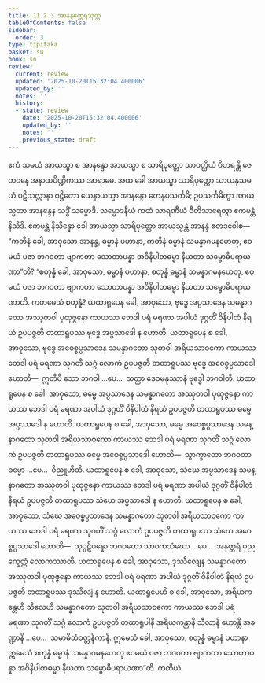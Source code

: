 ```yaml
---
title: 11.2.3 အာနန္ဒတ္ထေရသုတ္တ
tableOfContents: false
sidebar:
  order: 3
type: tipitaka
basket: su
book: sn
review:
  current: review
  updated: '2025-10-20T15:32:04.400006'
  updated_by: ''
  notes: ''
  history:
  - state: review
    date: '2025-10-20T15:32:04.400006'
    updated_by: ''
    notes: ''
    previous_state: draft
---
```



<DynamicBreadcrumb />


<ReviewStatus review={frontmatter.review} showDetails={true} />

<HypothesisAnnotation frontmatter={frontmatter} />

<Division number="1009" book="sn" e="ch" v="18" p="431">

<Paragraph number="1873" book="sn">
ဧကံ သမယံ အာယသ္မာ စ အာနန္ဒော အာယသ္မာ စ သာရိပုတ္တော သာဝတ္ထိယံ ဝိဟရန္တိ ဇေတဝနေ အနာထပိဏ္ဍိကဿ အာရာမေ. အထ ခေါ အာယသ္မာ သာရိပုတ္တော သာယနှသမယံ ပဋိသလ္လာနာ ဝုဋ္ဌိတော ယေနာယသ္မာ အာနန္ဒော တေနုပသင်္ကမိ; ဥပသင်္ကမိတွာ အာယသ္မတာ အာနန္ဒေန သဒ္ဓိံ သမ္မောဒိ. သမ္မောဒနီယံ ကထံ သာရဏီယံ ဝီတိသာရေတွာ ဧကမန္တံ နိသီဒိ. ဧကမန္တံ နိသိန္နော ခေါ အာယသ္မာ သာရိပုတ္တော အာယသ္မန္တံ အာနန္ဒံ ဧတဒဝေါစ—  “ကတိနံ ခေါ, အာဝုသော အာနန္ဒ, ဓမ္မာနံ ပဟာနာ, ကတိနံ ဓမ္မာနံ သမန္နာဂမနဟေတု, ဧဝမယံ ပဇာ ဘဂဝတာ ဗျာကတာ သောတာပန္နာ အဝိနိပါတဓမ္မာ နိယတာ သမ္ဗောဓိပရာယဏာ”တိ? “စတုန္နံ ခေါ, အာဝုသော, ဓမ္မာနံ ပဟာနာ, စတုန္နံ ဓမ္မာနံ သမန္နာဂမနဟေတု, ဧဝမယံ ပဇာ ဘဂဝတာ ဗျာကတာ သောတာပန္နာ အဝိနိပါတဓမ္မာ နိယတာ သမ္ဗောဓိပရာယဏာတိ.
</Paragraph>

<Paragraph number="1874" book="sn">
ကတမေသံ စတုန္နံ? ယထာရူပေန ခေါ, အာဝုသော, ဗုဒ္ဓေ အပ္ပသာဒေန သမန္နာဂတော အဿုတဝါ ပုထုဇ္ဇနော ကာယဿ ဘေဒါ ပရံ မရဏာ အပါယံ ဒုဂ္ဂတိံ ဝိနိပါတံ နိရယံ ဥပပဇ္ဇတိ တထာရူပဿ ဗုဒ္ဓေ အပ္ပသာဒေါ န ဟောတိ. ယထာရူပေန စ ခေါ, အာဝုသော, ဗုဒ္ဓေ အဝေစ္စပ္ပသာဒေန သမန္နာဂတော သုတဝါ အရိယသာဝကော ကာယဿ ဘေဒါ ပရံ မရဏာ သုဂတိံ သဂ္ဂံ လောကံ ဥပပဇ္ဇတိ တထာရူပဿ ဗုဒ္ဓေ အဝေစ္စပ္ပသာဒေါ ဟောတိ—  ဣတိပိ သော ဘဂဝါ …ပေ…  သတ္ထာ ဒေဝမနုဿာနံ ဗုဒ္ဓေါ ဘဂဝါတိ.
</Paragraph>

<Paragraph number="1875" book="sn">
ယထာရူပေန စ ခေါ, အာဝုသော, ဓမ္မေ အပ္ပသာဒေန သမန္နာဂတော အဿုတဝါ ပုထုဇ္ဇနော ကာယဿ ဘေဒါ ပရံ မရဏာ အပါယံ ဒုဂ္ဂတိံ ဝိနိပါတံ နိရယံ ဥပပဇ္ဇတိ တထာရူပဿ ဓမ္မေ အပ္ပသာဒေါ န ဟောတိ. ယထာရူပေန စ ခေါ, အာဝုသော, ဓမ္မေ အဝေစ္စပ္ပသာဒေန သမန္နာဂတော သုတဝါ အရိယသာဝကော ကာယဿ ဘေဒါ ပရံ မရဏာ သုဂတိံ သဂ္ဂံ လောကံ ဥပပဇ္ဇတိ တထာရူပဿ ဓမ္မေ အဝေစ္စပ္ပသာဒေါ ဟောတိ—  သွာက္ခာတော ဘဂဝတာ ဓမ္မော …ပေ…  ဝိညူဟီတိ.
</Paragraph>

<Paragraph number="1876" book="sn">
ယထာရူပေန စ ခေါ, အာဝုသော, သံဃေ အပ္ပသာဒေန သမန္နာဂတော အဿုတဝါ ပုထုဇ္ဇနော ကာယဿ ဘေဒါ ပရံ မရဏာ အပါယံ ဒုဂ္ဂတိံ ဝိနိပါတံ နိရယံ ဥပပဇ္ဇတိ တထာရူပဿ သံဃေ အပ္ပသာဒေါ န ဟောတိ. ယထာရူပေန စ ခေါ, အာဝုသော, သံဃေ အဝေစ္စပ္ပသာဒေန သမန္နာဂတော သုတဝါ အရိယသာဝကော ကာယဿ ဘေဒါ ပရံ မရဏာ သုဂတိံ သဂ္ဂံ လောကံ ဥပပဇ္ဇတိ တထာရူပဿ သံဃေ အဝေစ္စပ္ပသာဒေါ ဟောတိ—  သုပ္ပဋိပန္နော ဘဂဝတော သာဝကသံဃော …ပေ…  အနုတ္တရံ ပုညက္ခေတ္တံ လောကဿာတိ.
</Paragraph>

<Paragraph number="1877" book="sn">
ယထာရူပေန စ ခေါ, အာဝုသော, ဒုဿီလျေန သမန္နာဂတော အဿုတဝါ ပုထုဇ္ဇနော ကာယဿ ဘေဒါ ပရံ မရဏာ အပါယံ ဒုဂ္ဂတိံ ဝိနိပါတံ နိရယံ ဥပပဇ္ဇတိ တထာရူပဿ ဒုဿီလျံ န ဟောတိ. ယထာရူပေဟိ စ ခေါ, အာဝုသော, အရိယကန္တေဟိ သီလေဟိ သမန္နာဂတော သုတဝါ အရိယသာဝကော ကာယဿ ဘေဒါ ပရံ မရဏာ သုဂတိံ သဂ္ဂံ လောကံ ဥပပဇ္ဇတိ တထာရူပါနိ အရိယကန္တာနိ သီလာနိ ဟောန္တိ အခဏ္ဍာနိ …ပေ…  သမာဓိသံဝတ္တနိကာနိ. ဣမေသံ ခေါ, အာဝုသော, စတုန္နံ ဓမ္မာနံ ပဟာနာ ဣမေသံ စတုန္နံ ဓမ္မာနံ သမန္နာဂမနဟေတု ဧဝမယံ ပဇာ ဘဂဝတာ ဗျာကတာ သောတာပန္နာ အဝိနိပါတဓမ္မာ နိယတာ သမ္ဗောဓိပရာယဏာ”တိ.

</Paragraph>
</Division>

<Paragraph number="1878" type="center" book="sn">
တတိယံ.
</Paragraph>